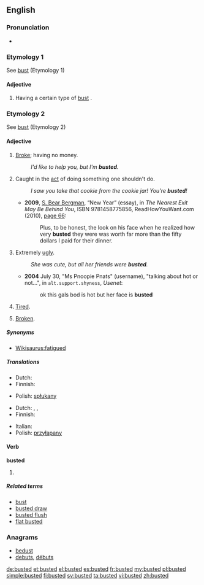 ==English==

===Pronunciation===
* {{IPA|/ˈbʌstəd/}}

===Etymology 1===
See [[bust]] (Etymology 1)

====Adjective====
{{en-adj}}

# {{context|often used in combination with an adjective}} Having a certain type of [[bust]] {{gloss|breasts; cleavage}}.

===Etymology 2===
See [[bust#Etymology 2|bust]] (Etymology 2)

====Adjective====
{{en-adj}}

# {{slang}} [[broke|Broke]]; having no money.
#: ''I'd like to help you, but I'm '''busted'''.''
# {{slang}} Caught in the [[act]] of doing something one shouldn't do.
#: ''I saw you take that cookie from the cookie jar! You're '''busted'''!''
#* '''2009''', [[w:S. Bear Bergman|S. Bear Bergman]], “New Year” (essay), in ''The Nearest Exit May Be Behind You'', ISBN 9781458775856, ReadHowYouWant.com (2010), [http://books.google.com/books?id=3uFlQH5749YC&pg=PA66&dq=busted page 66]:
#*: Plus, to be honest, the look on his face when he realized how very '''busted''' they were was worth far more than the fifty dollars I paid for their dinner.
# {{slang}} Extremely [[ugly]].
#: ''She was cute, but all her friends were '''busted'''.''
#* '''2004''' July 30, "Ms Pnoopie Pnats" (username), "talking about hot or not...", in <tt>alt.support.shyness</tt>, ''Usenet'':
#*: ok this gals bod is hot but her face is '''busted'''
# {{slang}} [[tired|Tired]].
# {{slang}} [[broken|Broken]].

=====Synonyms=====
* {{sense|tired}} [[Wikisaurus:fatigued]]

=====Translations=====
{{trans-top|having no money}}
* Dutch: {{t+|nl|platzak}}
* Finnish: {{t+|fi|rahaton}}
{{trans-mid}}
* Polish: [[spłukany]]
{{trans-bottom}}

{{trans-top|caught in the act}}
* Dutch: {{t-|nl|gepakt zijn}}, {{t-|nl|erbij zijn}}, {{t+|nl|betrapt}}
* Finnish: {{t+|fi|kärähtää}}
{{trans-mid}}
* Italian: {{t-|it|fregato}}
* Polish: [[przyłapany]]
{{trans-bottom}}

====Verb====
'''busted'''

# {{past of|bust}}

=====Related terms=====
* [[bust]]
* [[busted draw]]
* [[busted flush]]
* [[flat busted]]

===Anagrams===
* [[bedust#English|bedust]]
* [[debuts#English|debuts]], [[débuts#English|débuts]]

[[de:busted]]
[[et:busted]]
[[el:busted]]
[[es:busted]]
[[fr:busted]]
[[my:busted]]
[[pl:busted]]
[[simple:busted]]
[[fi:busted]]
[[sv:busted]]
[[ta:busted]]
[[vi:busted]]
[[zh:busted]]